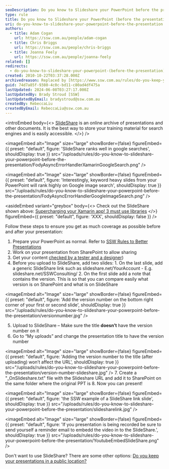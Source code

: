 ```yaml
---
seoDescription: Do you know to Slideshare your PowerPoint before the presentation?
type: rule
title: Do you know to Slideshare your PowerPoint (before the presentation)?
uri: do-you-know-to-slideshare-your-powerpoint-before-the-presentation
authors:
  - title: Adam Cogan
    url: https://ssw.com.au/people/adam-cogan
  - title: Chris Briggs
    url: https://ssw.com.au/people/chris-briggs
  - title: Joanna Feely
    url: https://ssw.com.au/people/joanna-feely
related: []
redirects:
  - do-you-know-to-slideshare-your-powerpoint-(before-the-presentation)
created: 2010-10-22T03:37:28.000Z
archivedreason: Replaced by [https://www.ssw.com.au/rules/do-you-keep-your-presentations-in-a-public-location](/rules/do-you-keep-your-presentations-in-a-public-location)
guid: 74d7a85f-9380-4c0c-bd11-c80ad4df475a
lastUpdated: 2024-06-08T03:27:17.000Z
lastUpdatedBy: Brady Stroud [SSW]
lastUpdatedByEmail: bradystroud@ssw.com.au
createdBy: RebeccaLiu
createdByEmail: RebeccaLiu@ssw.com.au
---
```


<introEmbed
  body={<>
[SlideShare](http://www.slideshare.net/) is an online archive of presentations and other documents. It is the best way to store your training material for search engines and is easily accessible.
  </>}
/>

<imageEmbed
  alt="Image"
  size="large"
  showBorder={false}
  figureEmbed={{
    preset: "default",
    figure: 'SlideShare ranks well in google searches',
    shouldDisplay: true
  }}
  src="/uploads/rules/do-you-know-to-slideshare-your-powerpoint-before-the-presentation/FodyAsyncErrorHandlerXamarinGoogleSearch.png"
/>


<imageEmbed
  alt="Image"
  size="large"
  showBorder={false}
  figureEmbed={{
    preset: "default",
    figure: 'Interestingly, keyword heavy slides from your PowerPoint will rank highly on Google image search',
    shouldDisplay: true
  }}
  src="/uploads/rules/do-you-know-to-slideshare-your-powerpoint-before-the-presentation/FodyAsyncErrorHandlerGoogleImageSearch.png"
/>

<asideEmbed
  variant="greybox"
  body={<>
    Check out the SlideShare shown above: [Supercharging your Xamarin app! 3 must use libraries](https://www.slideshare.net/ChrisBriggsy/supercharging-your-xamarin-app-3-must-use-libraries)
  </>}
  figureEmbed={{
    preset: "default",
    figure: 'XXX',
    shouldDisplay: false
  }}
/>

Follow these steps to ensure you get as much coverage as possible before and after your presentation:

1. Prepare your PowerPoint as normal. Refer to [SSW Rules to Better Presentations](/rules-to-better-powerpoint-presentations)
2. Work on your presentation from SharePoint to allow sharing
3. Get your content [checked by a tester and a designer](/do-you-get-your-ppt-tester-to-do-a-test-please-preferably-a-designer))
4. Before you upload to SlideShare, add two slides: 1. On the last slide, add a generic SlideShare link such as slideshare.net/YourAccount - E.g. slideshare.net/SSWConsulting/ 2. On the first slide add a note that contains the version. This is so that you can compare easily what version is on SharePoint and what is on SlideShare

   
<imageEmbed
  alt="Image"
  size="large"
  showBorder={false}
  figureEmbed={{
    preset: "default",
    figure: 'Add the version number on the bottom right corner of your first or second slide',
    shouldDisplay: true
  }}
  src="/uploads/rules/do-you-know-to-slideshare-your-powerpoint-before-the-presentation/versionnumber.jpg"
/>

5. Upload to SlideShare – Make sure the title **doesn’t** have the version number on it
6. Go to “My uploads” and change the presentation title to have the version number
   
<imageEmbed
  alt="Image"
  size="large"
  showBorder={false}
  figureEmbed={{
    preset: "default",
    figure: 'Adding the version number to the title (after uploading) won’t affect the URL',
    shouldDisplay: true
  }}
  src="/uploads/rules/do-you-know-to-slideshare-your-powerpoint-before-the-presentation/version-number-slideshare.jpg"
/>
7. Create a "\_OnSlideshare.txt" file with the Slideshare URL and add it to SharePoint on the same folder where the original PPT is
8. Now you can present!


<imageEmbed
  alt="Image"
  size="large"
  showBorder={false}
  figureEmbed={{
    preset: "default",
    figure: 'the SSW example of a SlideShare link slide',
    shouldDisplay: true
  }}
  src="/uploads/rules/do-you-know-to-slideshare-your-powerpoint-before-the-presentation/slidesharelink.jpg"
/>


<imageEmbed
  alt="Image"
  size="large"
  showBorder={false}
  figureEmbed={{
    preset: "default",
    figure: 'If you presentation is being recorded be sure to send yourself a reminder email to embedd the video in to the SlideShare.',
    shouldDisplay: true
  }}
  src="/uploads/rules/do-you-know-to-slideshare-your-powerpoint-before-the-presentation/YoutubeEmbedSlideShare.png"
/>

Don't want to use SlideShare? There are some other options: [Do you keep your presentations in a public location?](/do-you-keep-your-presentations-in-a-public-location)
